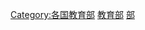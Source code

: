 {{Cat main}}
{{commons category|Ministry of Education (Malaysia)}}

[[Category:各国教育部|Category:各国教育部]]
[[Category:马来西亚联邦部门和机构|教育部]]
[[Category:马来西亚教育|部]]